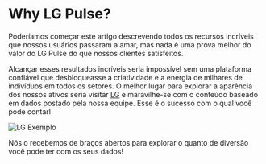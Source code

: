 # Why LG Pulse?

Poderíamos começar este artigo descrevendo todos os recursos incríveis que nossos usuários passaram a amar, mas nada é uma prova melhor do valor do LG Pulse do que nossos clientes satisfeitos.

Alcançar esses resultados incríveis seria impossível sem uma plataforma confiável que desbloqueasse a criatividade e a energia de milhares
de indivíduos em todos os setores. O melhor lugar para explorar a aparência dos nossos ativos seria visitar [LG](https://lg.com.br)
e maravilhe-se com o conteúdo baseado em dados postado pela nossa equipe.
<span className='text-orange-600 font-bold italic'>Esse é o sucesso com o qual você pode contar</span>!

![LG Exemplo](/img/superlogica/team.png)

Nós o recebemos de braços abertos para explorar o quanto <span className='text-indigo-600 font-bold italic'>de diversão você pode ter com os seus dados</span>!
